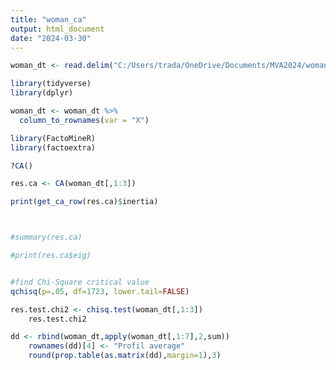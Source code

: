 ```yaml
---
title: "woman_ca"
output: html_document
date: "2024-03-30"
---
```


```r
woman_dt <- read.delim("C:/Users/trada/OneDrive/Documents/MVA2024/woman_dt.txt")
```
```r
library(tidyverse)
library(dplyr)

woman_dt <- woman_dt %>% 
  column_to_rownames(var = "X")
```

```r
library(FactoMineR)
library(factoextra)

?CA()

res.ca <- CA(woman_dt[,1:3])

print(get_ca_row(res.ca)$inertia)



#summary(res.ca)

#print(res.ca$eig)

```

```r

```


```r
#find Chi-Square critical value
qchisq(p=.05, df=1723, lower.tail=FALSE)

```


```r
res.test.chi2 <- chisq.test(woman_dt[,1:3])
    res.test.chi2
```

```r
dd <- rbind(woman_dt,apply(woman_dt[,1:7],2,sum))
    rownames(dd)[4] <- "Profil average"
    round(prop.table(as.matrix(dd),margin=1),3)

```
